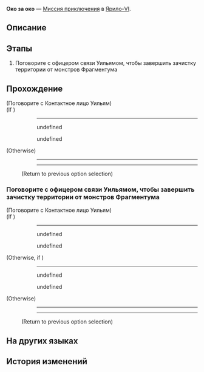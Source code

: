 {{Дополнить|Диалоги.}}
{{Миссия Инфобокс
|id              = 4081315
|Название        = 
|Изображение     = Миссия Освоения Око за око.png
|Тип             = Миссия приключения
|События         = 
|Глава           = 
|Условия         = Завершена [[Миссия Освоения]] ''[[Возвращение]]''
|Персонажи       = Контактное лицо Уильям; Первопроходец
|СтартЛокация    = [[Ярило-VI]] — [[Административный район]]
|Локации         = Административный район
|Предыдущая      = 
|Следующая       = 
|Награды         = 
}}
'''Око за око''' — [[Миссия приключения]] в [[Ярило-VI]].

==Описание==
{{Описание|<!--официальное описание из Перекрёстка судеб-->}}

==Этапы==
# Поговорите с офицером связи Уильямом, чтобы завершить зачистку территории от монстров Фрагментума

==Прохождение==
{{Дополнить}}


;(Поговорите с Контактное лицо Уильям)
;(If {{cx}}<!--SubMission Finish: 408131802-->)
::----
:<!--Unknown TalkSentence: 401090202-->
:<!--Unknown TalkSentence: 401090203-->
::{{Диалог|Стрелка}} undefined
::<!--Unknown TalkSentence: 401090205-->
::{{Диалог|Выход}} undefined
::<!--Unknown TalkSentence: 401090212-->
::<!--Unknown TalkSentence: 401090213-->
:<!--Unknown TalkSentence: 401090202-->
:<!--Unknown TalkSentence: 401090203-->
;(Otherwise)
::----
::----
:<!--Unknown TalkSentence: 401060112-->
:;(Return to previous option selection)
{{Диалог Конец}}

===Поговорите с офицером связи Уильямом, чтобы завершить зачистку территории от монстров Фрагментума===
{{Описание миссии|локация=Запретная зона Среброгривых Стражей|Олег отправил вам сообщение, в котором он выражает надежду на вашу помощь Среброгривым Стражам в зачистке Коридора исчезающего эха от монстров Фрагментума.<br />Олег просит вас поговорить с офицером связи по имени Уильям в Запретной зоне, который проводит вас до Коридора исчезающего эха, где вы сможете завершить операцию по контратаке.}}
{{Диалог Начало}}

;(Поговорите с Контактное лицо Уильям)
;(If {{cx}}<!--SubMission Finish: 408131802-->)
::----
:<!--Unknown TalkSentence: 401090202-->
:<!--Unknown TalkSentence: 401090203-->
::{{Диалог|Стрелка}} undefined
::<!--Unknown TalkSentence: 401090205-->
::{{Диалог|Выход}} undefined
::<!--Unknown TalkSentence: 401090212-->
::<!--Unknown TalkSentence: 401090213-->
:<!--Unknown TalkSentence: 401090202-->
:<!--Unknown TalkSentence: 401090203-->
;(Otherwise, if {{cx}}<!--during performance 408131502-->)
::----
:<!--Unknown TalkSentence: 401060102-->
::{{Диалог|Стрелка}} undefined
::{{Диалог|Стрелка}} undefined
:<!--Unknown TalkSentence: 401060104-->
:<!--Unknown TalkSentence: 401060105-->
:<!--Unknown TalkSentence: 401060109-->
:<!--Unknown TalkSentence: 401060110-->
:<!--Unknown TalkSentence: 401060111-->
:<!--Unknown TalkSentence: 401060112-->
;(Otherwise)
::----
::----
:<!--Unknown TalkSentence: 401060112-->
:;(Return to previous option selection)
{{Диалог Конец}}

==На других языках==
{{На других языках
|en   = An Eye for an Eye
|zhs  = 以眼还眼
|zht  = 以眼還眼
|ja   = 目には目を
|ko   = 눈에는 눈
|es   = Ojo por ojo
|fr   = Œil pour œil
|ru   = Око за око
|th   = ตาต่อตาฟันต่อฟัน
|vi   = Ăn Miếng Trả Miếng
|de   = Auge um Auge
|id   = Mata Ganti Mata
|pt   = Olho por Olho
}}

==История изменений==
{{История изменений|2.7}}
